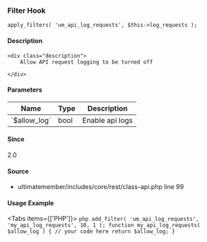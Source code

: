 
### Filter Hook    
    
```
apply_filters( 'um_api_log_requests', $this->log_requests );
```

#### Description
    <div class="description">
        Allow API request logging to be turned off
 
    </div>

#### Parameters
            
<table className="table-auto mt-2 border dark:border-gray-500 p-5 text-sm text-left">
<thead>
<tr>
<th  className="px-3">Name</th>
<th  className="px-3">Type</th>
<th  className="px-3">Description</th>
</tr>
</thead>
<tbody>
               <tr >
               <td className="px-3 py-2">`$allow_log`</td>
               <td className="px-3 py-2">bool</td>
               <td className="px-3 py-2 text-sm">Enable api logs</td>
               </tr>
</tbody>
</table>

#### Since
<div class="description">
2.0
</div>

#### Source
  - <Link href="/developer/files/includes-core-rest-class-api#source-view.99">ultimatemember/includes/core/rest/class-api.php</Link> <Link href="/developer/files/includes-core-rest-class-api#source-view.99">line 99</Link>



#### Usage Example

<Tabs items={['PHP']}>
    <Tab>
    ```php
    add_filter( 'um_api_log_requests', 'my_api_log_requests', 10, 1 );
 function my_api_log_requests( $allow_log ) {
     // your code here
     return $allow_log;
 }
    ```
    </Tab>
</Tabs>